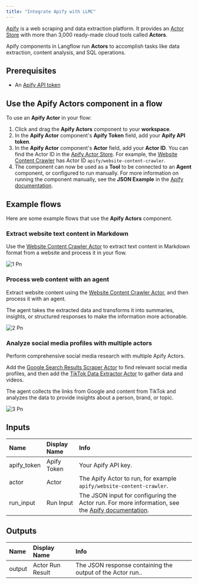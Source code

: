 ```yaml
---
title: "Integrate Apify with LLMC"
---
```


[Apify](https://apify.com/) is a web scraping and data extraction platform. It provides an [Actor Store](https://apify.com/store) with more than 3,000 ready-made cloud tools called **Actors**.

Apify components in Langflow run **Actors** to accomplish tasks like data extraction, content analysis, and SQL operations.

## **Prerequisites**

- An [Apify API token](https://docs.apify.com/platform/integrations/api)

## **Use the Apify Actors component in a flow**[**​**](https://docs.langflow.org/integrations-apify#use-the-apify-actors-component-in-a-flow)

To use an **Apify Actor** in your flow:

1. Click and drag the **Apify Actors** component to your **workspace**.
2. In the **Apify Actor** component's **Apify Token** field, add your **Apify API token**.
3. In the **Apify Actor** component's **Actor** field, add your **Actor ID**. You can find the Actor ID in the [Apify Actor Store](https://apify.com/store). For example, the [Website Content Crawler](https://apify.com/apify/website-content-crawler) has Actor ID `apify/website-content-crawler`.
4. The component can now be used as a **Tool** to be connected to an **Agent** component, or configured to run manually. For more information on running the component manually, see the **JSON Example** in the [Apify documentation](https://apify.com/apify/website-content-crawler/input-schema).

## **Example flows**

Here are some example flows that use the **Apify Actors** component.

### **Extract website text content in Markdown**[**​**](https://docs.langflow.org/integrations-apify#extract-website-text-content-in-markdown)

Use the [Website Content Crawler Actor](https://apify.com/apify/website-content-crawler) to extract text content in Markdown format from a website and process it in your flow.

![1 Pn](/images/1.png)

### **Process web content with an agent**[**​**](https://docs.langflow.org/integrations-apify#process-web-content-with-an-agent)

Extract website content using the [Website Content Crawler Actor](https://apify.com/apify/website-content-crawler), and then process it with an agent.

The agent takes the extracted data and transforms it into summaries, insights, or structured responses to make the information more actionable.

![2 Pn](/images/2.png)

### **Analyze social media profiles with multiple actors**[**​**](https://docs.langflow.org/integrations-apify#analyze-social-media-profiles-with-multiple-actors)

Perform comprehensive social media research with multiple Apify Actors.

Add the [Google Search Results Scraper Actor](https://apify.com/apify/google-search-scraper) to find relevant social media profiles, and then add the [TikTok Data Extractor Actor](https://apify.com/clockworks/free-tiktok-scraper) to gather data and videos.

The agent collects the links from Google and content from TikTok and analyzes the data to provide insights about a person, brand, or topic.

![3 Pn](/images/3.png)

## **Inputs**[**​**](https://docs.langflow.org/integrations-apify#inputs)

| **Name**    | **Display Name** | **Info**                                                                                                                                                         |
| :---------- | :--------------- | :--------------------------------------------------------------------------------------------------------------------------------------------------------------- |
| apify_token | Apify Token      | Your Apify API key.                                                                                                                                              |
| actor       | Actor            | The Apify Actor to run, for example `apify/website-content-crawler`.                                                                                             |
| run_input   | Run Input        | The JSON input for configuring the Actor run. For more information, see the [Apify documentation](https://apify.com/apify/website-content-crawler/input-schema). |

## **Outputs**[**​**](https://docs.langflow.org/integrations-apify#outputs)

| **Name** | **Display Name** | **Info**                                                   |
| :------- | :--------------- | :--------------------------------------------------------- |
| output   | Actor Run Result | The JSON response containing the output of the Actor run.. |